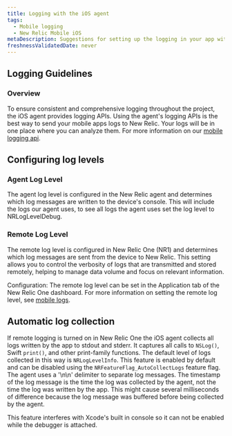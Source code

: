 ```yaml
---
title: Logging with the iOS agent
tags:
  - Mobile logging
  - New Relic Mobile iOS
metaDescription: Suggestions for setting up the logging in your app with the New Relic agent
freshnessValidatedDate: never
---
```


## Logging Guidelines

### Overview

To ensure consistent and comprehensive logging throughout the project, the iOS agent provides logging APIs. Using the agent's logging APIs is the best way to send your mobile apps logs to New Relic. Your logs will be in one place where you can analyze them. For more information on our [mobile logging api](/docs/mobile-monitoring/mobile-monitoring-ui/mobile-logs).

## Configuring log levels

### Agent Log Level
The agent log level is configured in the New Relic agent and determines which log messages are written to the device's console. This will include the logs our agent uses, to see all logs the agent uses set the log level to NRLogLevelDebug.

### Remote Log Level
The remote log level is configured in New Relic One (NR1) and determines which log messages are sent from the device to New Relic. This setting allows you to control the verbosity of logs that are transmitted and stored remotely, helping to manage data volume and focus on relevant information.

Configuration: The remote log level can be set in the Application tab of the New Relic One dashboard. For more information on setting the remote log level, see [mobile logs](/docs/mobile-monitoring/mobile-monitoring-ui/mobile-logs).

## Automatic log collection

If remote logging is turned on in New Relic One the iOS agent collects all logs written by the app to stdout and stderr. It captures all calls to `NSLog()`,  Swift `print()`, and other print-family functions. The default level of logs collected in this way is `NRLogLevelInfo`. This feature is enabled by default and can be disabled using the `NRFeatureFlag_AutoCollectLogs` feature flag.
The agent uses a '\n\n' delimiter to separate log messages. The timestamp of the log message is the time the log was collected by the agent, not the time the log was written by the app. This might cause several milliseconds of difference because the log message was buffered before being collected by the agent.

<Callout variant="warning">
This feature interferes with Xcode's built in console so it can not be enabled while the debugger is attached.
</Callout>


<InstallFeedback />
